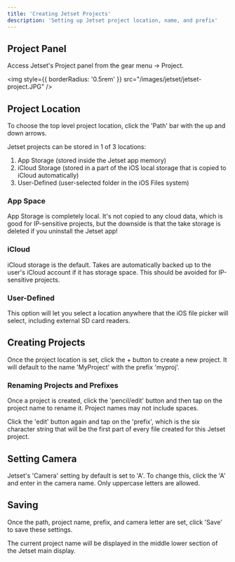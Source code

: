 ```yaml
---
title: 'Creating Jetset Projects'
description: 'Setting up Jetset project location, name, and prefix'
---
```


## Project Panel

Access Jetset's Project panel from the gear menu -> Project.

<img
  style={{ borderRadius: '0.5rem' }}
  src="/images/jetset/jetset-project.JPG"
/>

## Project Location 

To choose the top level project location, click the 'Path' bar with the up and down arrows.

Jetset projects can be stored in 1 of 3 locations:
1. App Storage (stored inside the Jetset app memory)
2. iCloud Storage (stored in a part of the iOS local storage that is copied to iCloud automatically)
3. User-Defined (user-selected folder in the iOS Files system)

### App Space 

App Storage is completely local. It's not copied to any cloud data, which is good for IP-sensitive projects, but the downside is that the take storage is deleted if you uninstall the Jetset app!

### iCloud

iCloud storage is the default. Takes are automatically backed up to the user's iCloud account if it has storage space. This should be avoided for IP-sensitive projects.

### User-Defined

This option will let you select a location anywhere that the iOS file picker will select, including external SD card readers.

## Creating Projects

Once the project location is set, click the + button to create a new project. It will default to the name 'MyProject' with the prefix 'myproj'.

### Renaming Projects and Prefixes

Once a project is created, click the 'pencil/edit' button and then tap on the project name to rename it. Project names may not include spaces.

Click the 'edit' button again and tap on the 'prefix', which is the six character string that will be the first part of every file created for this Jetset project. 

## Setting Camera

Jetset's 'Camera' setting by default is set to 'A'. To change this, click the 'A' and enter in the camera name. Only uppercase letters are allowed.

## Saving

Once the path, project name, prefix, and camera letter are set, click 'Save' to save these settings. 

The current project name will be displayed in the middle lower section of the Jetset main display.

